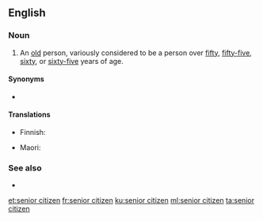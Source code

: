 ==English==

===Noun===
{{en-noun|head=[[senior]] [[citizen]]}}

# An [[old]] person, variously considered to be a person over [[fifty]], [[fifty-five]], [[sixty]], or [[sixty-five]] years of age.

====Synonyms====
* {{l|en|older adult}}

====Translations====
{{trans-top|old person}}
* Finnish: {{t+|fi|vanhus}}
{{trans-mid}}
* Maori: {{t|mi|mātāpuputu}}
{{trans-bottom}}

===See also===
* {{l|en|grey power}}

[[et:senior citizen]]
[[fr:senior citizen]]
[[ku:senior citizen]]
[[ml:senior citizen]]
[[ta:senior citizen]]